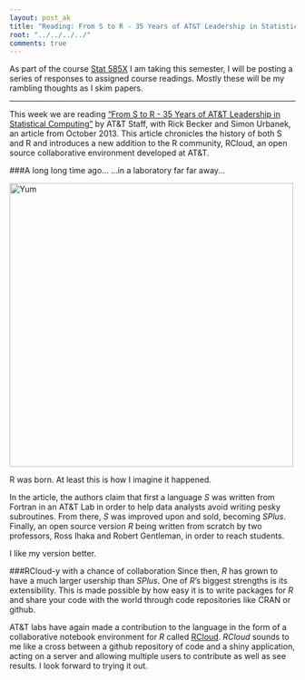 ```yaml
---
layout: post_ak
title: "Reading: From S to R - 35 Years of AT&T Leadership in Statistical Computing"
root: "../../../../"
comments: true
---
```

As part of the course [Stat 585X](http://dicook.github.io/stat585/) I am taking this semester, I will be posting a series of responses to assigned course readings. Mostly these will be my rambling thoughts as I skim papers.

****
This week we are reading ["From S to R - 35 Years of AT&T Leadership in Statistical Computing"](http://www.research.att.com/articles/featured_stories/2013_09/201309_SandR.html?fbid=40AAiV4amcU) by AT&T Staff, with Rick Becker and Simon Urbanek, an article from October 2013. This article chronicles the history of both S and R and introduces a new addition to the R community, RCloud, an open source collaborative environment developed at AT&T.

###A long long time ago...
...in a laboratory far far away...

<img src="{{ page.root }}images/blog/2014-02-25-FromStoR/birthofR.png" alt="Yum" style="width: 500px;"/>

R was born. At least this is how I imagine it happened. 

In the article, the authors claim that first a language *S* was written from Fortran in an AT&T Lab in order to help data analysts avoid writing pesky subroutines. From there, *S* was improved upon and sold, becoming *SPlus*. Finally, an open source version *R* being written from scratch by two professors, Ross Ihaka and Robert Gentleman, in order to reach students.

I like my version better.

###RCloud-y with a chance of collaboration
Since then, *R* has grown to have a much larger usership than *SPlus*. One of *R*'s biggest strengths is its extensibility. This is made possible by how easy it is to write packages for *R* and share your code with the world through code repositories like CRAN or github.

AT&T labs have again made a contribution to the language in the form of a collaborative notebook environment for *R* called [RCloud](https://github.com/att/rcloud). *RCloud* sounds to me like a cross between a github repository of code and a shiny application, acting on a server and allowing multiple users to contribute as well as see results. I look forward to trying it out.
